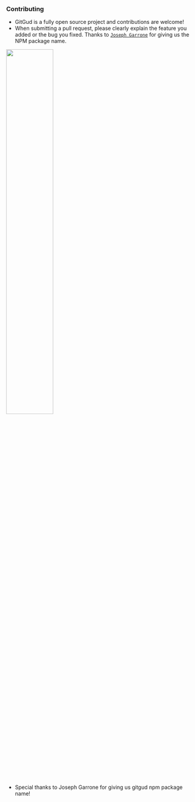 ### **Contributing**

- GitGud is a fully open source project and contributions are welcome!
- When submitting a pull request, please clearly explain the feature you added or the bug you fixed.
  Thanks to [`Joseph Garrone`](#https://github.com/JosephGarrone) for giving us the NPM package name.

<img width="50%" src="/openSource.png" />

- Special thanks to Joseph Garrone for giving us gitgud npm package name!
